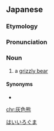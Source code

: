 ==Japanese==
{{wikipedia|lang=ja|ハイイログマ}}
{{ja-kanjitab|はい|いろ|くま|k3=ぐま|r=y|sort=はいいろぐま|yomi=k}}

===Etymology===
{{compound|lang=ja|灰色|熊|tr1=hai-iro|t1=[[gray]]|tr2=kuma|t2=[[bear]]|sort=はいいろぐま}}

===Pronunciation===
{{ja-pron|acc=4|はい.いろぐま|y=k}}

===Noun===
{{ja-noun|はい.いろぐま|ハイ.イログマ|hhira=はひいろぐま}}

# a [[grizzly bear]]

====Synonyms====
* {{ja-r|グリズリー}}

[[Category:ja:Ursids|はいいろぐま]]

[[chr:灰色熊]]